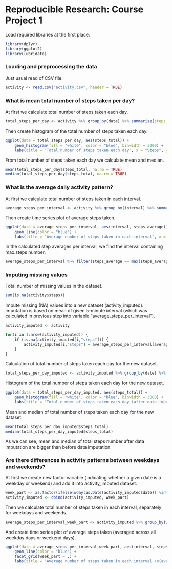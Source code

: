 # Reproducible Research: Course Project 1  
  
  
Load required libraries at the first place.
```r
library(dplyr)
library(ggplot2)
library(lubridate)
```
  
  
### Loading and preprocessing the data
Just usual read of CSV file.
```r
activity <- read.csv("activity.csv", header = TRUE)
```
  
  
### What is mean total number of steps taken per day?
At first we calculate total number of steps taken each day.  
```r
total_steps_per_day <- activity %>% group_by(date) %>% summarise(steps_total = sum(steps, na.rm = TRUE))
```

Then create histogram of the total number of steps taken each day.
```r
ggplot(data = total_steps_per_day, aes(steps_total)) + 
    geom_histogram(fill = "white", color = "blue", binwidth = 3000) + 
    labs(title = "Total number of steps taken each day", x = "Steps", y = "Frequency")
```
  
From total number of steps taken each day we calculate mean and median.
```r
mean(total_steps_per_day$steps_total, na.rm = TRUE)
median(total_steps_per_day$steps_total, na.rm = TRUE)
```
  
  
### What is the average daily activity pattern?
At first we calculate total number of steps taken in each interval.
```r
average_steps_per_interval <- activity %>% group_by(interval) %>% summarise(steps_average = mean(steps, na.rm = TRUE))
```
  
Then create time series plot of average steps taken.
```r
ggplot(data = average_steps_per_interval, aes(interval, steps_average)) + 
    geom_line(color = "blue") +
    labs(title = "Average number of steps taken in each interval", x = "Interval", y = "Steps")
```
  
   
In the calculated step averages per interval, we find the interval containing max.steps number.
```r
average_steps_per_interval %>% filter(steps_average == max(steps_average)) %>% select(interval)
```
  
  
### Imputing missing values
Total number of missing values in the dataset.
```r
sum(is.na(activity$steps))
```

Impute missing (NA) values into a new dataset (activity_imputed).  
Imputation is based on mean of given 5-minute interval (which was calculated in previous step into variable "average_steps_per_interval"). 
```r
activity_imputed <- activity

for(i in 1:nrow(activity_imputed)) {
    if (is.na(activity_imputed[i,"steps"])) {
        activity_imputed[i,"steps"] = average_steps_per_interval[average_steps_per_interval$interval == activity_imputed[i,"interval"],"steps_average"]
    }
}

```

Calculation of total number of steps taken each day for the new dataset.  
```r
total_steps_per_day_imputed <- activity_imputed %>% group_by(date) %>% summarise(steps_total = sum(steps))
```

Histogram of the total number of steps taken each day for the new dataset.
```r
ggplot(data = total_steps_per_day_imputed, aes(steps_total)) + 
    geom_histogram(fill = "white", color = "blue", binwidth = 3000) + 
    labs(title = "Total number of steps taken each day (after data imputation)", x = "Steps", y = "Frequency")
```
  
Mean and median of total number of steps taken each day for the new dataset.
```r
mean(total_steps_per_day_imputed$steps_total)
median(total_steps_per_day_imputed$steps_total)
```
As we can see, mean and median of total steps number after data imputation are bigger than before data imputation.

### Are there differences in activity patterns between weekdays and weekends?

At first we create new factor variable (indicating whether a given date is a weekday or weekend) and add it into activity_imputed dataset.
```r
week_part <- as.factor(ifelse(wday(as.Date(activity_imputed$date)) %in% c(1,7), "weekend", "weekday"))
activity_imputed <- cbind(activity_imputed, week_part)
```

Then we calculate total number of steps taken in each interval, separately for weekdays and weekends.
```r
average_steps_per_interval_week_part <- activity_imputed %>% group_by(week_part, interval) %>% summarise(steps_average = mean(steps))
```
  
And create time series plot of average steps taken (averaged across all weekday days or weekend days).
```r
ggplot(data = average_steps_per_interval_week_part, aes(interval, steps_average)) + 
    geom_line(color = "blue") +
    facet_grid(week_part ~ .) +
    labs(title = "Average number of steps taken in each interval \n(averaged across all weekday days or weekend days)", x = "Interval", y = "Steps")
```
